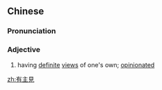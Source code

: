 {{also|有主见}}
==Chinese==
{{zh-forms|s=有主见|type=12}}

===Pronunciation===
{{zh-pron
|m=yǒuzhǔjiàn
|c=jau5 zyu2 gin3
|cat=a
}}

===Adjective===
{{zh-adj}}

# having [[definite]] [[view]]s of one's own; [[opinionated]]

[[zh:有主見]]